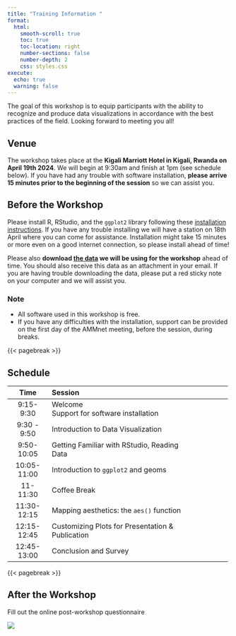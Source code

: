 ```yaml
---
title: "Training Information "
format:
  html:
    smooth-scroll: true
    toc: true
    toc-location: right
    number-sections: false
    number-depth: 2
    css: styles.css
execute:
  echo: true
  warning: false
---
```


The goal of this workshop is to equip participants with the ability to recognize and produce data visualizations in accordance with the best practices of the field. Looking forward to meeting you all!

## Venue

The workshop takes place at the **Kigali Marriott Hotel in Kigali, Rwanda on April 19th 2024**. We will begin at 9:30am and finish at 1pm (see schedule below). If you have had any trouble with software installation, **please arrive 15 minutes prior to the beginning of the session** so we can assist you.

## Before the Workshop

Please install R, RStudio, and the `ggplot2` library following these [installation instructions](Getting_started_with_R.qmd). If you have any trouble installing we will have a station on 18th April where you can come for assistance. Installation might take 15 minutes or more even on a good internet connection, so please install ahead of time!

Please also **download [the data](Mabangata_Incidence_2018.RData) we will be using for the workshop** ahead of time. You should also receive this data as an attachment in your email. If you are having trouble downloading the data, please put a red sticky note on your computer and we will assist you. 

::: callout-tip
### Note

-   All software used in this workshop is free.
-   If you have any difficulties with the installation, support can be provided on the first day of the AMMnet meeting, before the session, during breaks.
:::

{{< pagebreak >}}

## Schedule

+--------------+-------------------------------------------------+-------------+
| Time         | Session                                         |             |
+:============:+:================================================+=============+
| 9:15-9:30    | Welcome\                                        |             |
|              | Support for software installation               |             |
+--------------+-------------------------------------------------+-------------+
| 9:30 - 9:50  | Introduction to Data Visualization              |             |
+--------------+-------------------------------------------------+-------------+
| 9:50-10:05   | Getting Familiar with RStudio, Reading Data     |             |
+--------------+-------------------------------------------------+-------------+
| 10:05-11:00  | Introduction to `ggplot2` and geoms             |             |
+--------------+-------------------------------------------------+-------------+
| 11-11:30     | Coffee Break                                    |             |
+--------------+-------------------------------------------------+-------------+
| 11:30-12:15  | Mapping aesthetics: the `aes()` function        |             |
+--------------+-------------------------------------------------+-------------+
| 12:15-12:45  | Customizing Plots for Presentation & Publication|             |
+--------------+-------------------------------------------------+-------------+
| 12:45-13:00  | Conclusion and Survey                           |             |
+--------------+-------------------------------------------------+-------------+



{{< pagebreak >}}

## After the Workshop

Fill out the online post-workshop questionnaire

![](images/survey.png)
